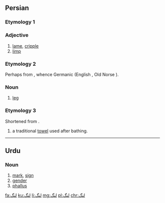 ==Persian==

===Etymology 1===

===Adjective===
{{fa-adj|tr=lang}}

# [[lame]], [[cripple]]
# [[limp]]

===Etymology 2===
Perhaps from {{der|fa|ine-pro|[[*(ǝ)lak-]], [[*lēk-]]}}, whence Germanic {{m|gem-pro|*lagjaz||leg}} (English {{m|en|leg}}, Old Norse {{m|non|leggr}}).

===Noun===
{{fa-noun|tr=leng}}

# [[leg]]

===Etymology 3===
Shortened from {{m|fa|لنگوته|tr=longute}}.

{{fa-noun|tr=long}}

# a traditional [[towel]] used after bathing.

----

==Urdu==

===Noun===
{{ur-noun|tr=liṅg|g=m|hi=लिंङ्ग|hi2=लिंग}}

# [[mark]], [[sign]]
# [[gender]]
# [[phallus]]

[[fa:لنگ]]
[[ku:لنگ]]
[[li:لنگ]]
[[mg:لنگ]]
[[pl:لنگ]]
[[chr:لنگ]]